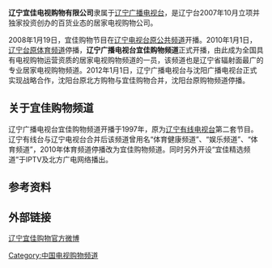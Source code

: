 {{not|辽宁广播电视台体育频道}}
{{inappropriate tone|time=2015-02-26T17:09:40+00:00}}
{{unreferenced|time=2015-02-26T17:09:40+00:00}}
{{頻道資訊
| 頻道名稱         = 辽宁广播电视台宜佳购物频道
| 頻道圖片檔案     = Jygw.jpg
| 頻道圖片尺寸     = 240px
| 所屬國家         = {{PRC}}
| 總部所在         = {{CHN}}辽宁沈阳
| 播放地區         = 辽宁省
| 開播日期         = 1997年
| 擁有者           = 辽宁广播电视台
| 前頻道名稱       = 辽宁有线电视台影视体育频道<br/>辽宁电视台体育健康频道<br/>辽宁电视台娱乐频道<br/>辽宁电视台体育频道
| 數位電視供應商01 = 辽宁省地面数字电视
| 數位電視頻道數01 = 506MHz
| 有線電視供應商01 = 辽宁省
| 有線電視頻道數01 = 视情况而定
| 線上收看網站01   = 官方直播
| 線上收看網址01   = [http://www.lntv.cn/ 网上直播]
| 備註             =
|}}
'''辽宁宜佳电视购物有限公司'''隶属于[[辽宁广播电视台|辽宁广播电视台]]，是辽宁台2007年10月立项并独家投资创办的百货业态的居家电视购物公司。

2008年1月19日，宜佳购物节目在[[辽宁广播电视台体育频道|辽宁电视台原公共频道]]开播。2010年1月1日，[[辽宁广播电视台体育频道#曾经的辽宁体育频道|辽宁台原体育频道]]停播，'''辽宁广播电视台宜佳购物频道'''正式开播，由此成为全国具有电视购物运营资质的居家电视购物频道的一员，该频道也是辽宁省辐射面最广的专业居家电视购物频道。2012年1月1日，辽宁广播电视台与沈阳广播电视台正式实现战略合作，沈阳台原北方购物与宜佳购物合并，沈阳台原购物频道停播。

== 关于宜佳购物频道 ==
辽宁广播电视台宜佳购物频道开播于1997年，原为[[辽宁有线电视台|辽宁有线电视台]]第二套节目。辽宁有线台与辽宁电视台合并后该频道曾用名“体育健康频道”、“娱乐频道”、“体育频道”，2010年体育频道停播改为宜佳购物频道。同时另外开设“宜佳精选频道”于IPTV及北方广电网络播出。

== 参考资料 ==
{{reflist}}

== 外部链接 ==
[http://weibo.com/easygo4008686666 辽宁宜佳购物官方微博]
{{辽宁广播电视台}}

[[Category:中国电视购物频道|Category:中国电视购物频道]]